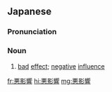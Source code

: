 ==Japanese==
{{ja-kanjitab|あく|えい|きょう|yomi=o}}

===Pronunciation===
{{ja-pron|あくえいきょう|y=o}}

===Noun===
{{ja-noun|あくえいきょう}}

# [[bad]] [[effect]]; [[negative]] [[influence]]

[[fr:悪影響]]
[[hi:悪影響]]
[[mg:悪影響]]